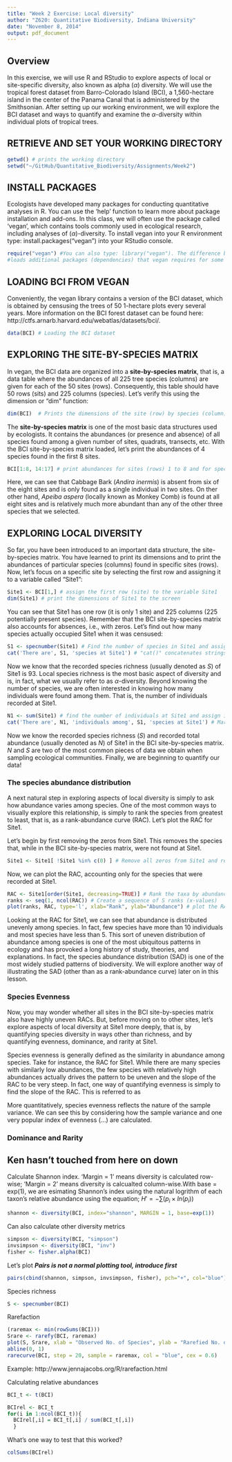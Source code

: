 ```yaml
---
title: "Week 2 Exercise: Local diversity"
author: "Z620: Quantitative Biodiversity, Indiana University"
date: "November 8, 2014"
output: pdf_document
---
```


## Overview

In this exercise, we will use R and RStudio to explore aspects of local or site-specific diversity, also known as alpha ($\alpha$) diversity. We will use the tropical forest dataset from Barro-Colorado Island (BCI), a 1,560-hectare island in the center of the Panama Canal that is administered by the Smithsonian. After setting up our working environment, we will explore the BCI dataset and ways to quantify and examine the $\alpha$-diversity within individual plots of tropical trees.

## RETRIEVE AND SET YOUR WORKING DIRECTORY

```r
getwd() # prints the working directory
setwd("~/GitHub/Quantitative_Biodiversity/Assignments/Week2")
```

## INSTALL PACKAGES

Ecologists have developed many packages for conducting quantitative analyses in R. You can use the 'help' function to learn more about package installation and add-ons. In this class, we will often use the package called 'vegan', which contains tools commonly used in ecological research, including analyses of ($\alpha$)-diversity. To install vegan into your R environment type: install.packages("vegan") into your RStudio console.

```r
require("vegan") #You can also type: library("vegan"). The difference being that "require"
#loads additional packages (dependencies) that vegan requires for some analyses.
```

## LOADING BCI FROM VEGAN
Conveniently, the vegan library contains a version of the BCI dataset, which is obtained by censusing the trees of 50 1-hectare plots every several years. More information on the BCI forest dataset can be found here: http://ctfs.arnarb.harvard.edu/webatlas/datasets/bci/.

```r
data(BCI) # Loading the BCI dataset
```

## EXPLORING THE SITE-BY-SPECIES MATRIX
In vegan, the BCI data are organized into a **site-by-species matrix**, that is, a data table where the abundances of all 225 tree species (columns) are given for each of the 50 sites (rows). Consequently, this table should have 50 rows (sits) and 225 columns (species). Let's verify this using the dimension or "dim" function:

```r
dim(BCI)  # Prints the dimensions of the site (row) by species (column) matrix
```

The **site-by-species matrix** is one of the most basic data structures used by ecologists. It contains the abundances (or presence and absence) of all species found among a given number of sites, quadrats, transects, etc. With the BCI site-by-species matrix loaded, let's print the abundances of 4 species found in the first 8 sites.

```r
BCI[1:8, 14:17]	# print abundances for sites (rows) 1 to 8 and for species (columns) 14 to 17
```

Here, we can see that Cabbage Bark (*Andira inermis*) is absent from six of the eight sites and is only found as a single individual in two sites. On ther other hand, *Apeiba aspera* (locally known as Monkey Comb) is found at all eight sites and is relatively much more abundant than any of the other three species that we selected.

## EXPLORING LOCAL DIVERSITY 
So far, you have been introduced to an important data structure, the site-by-species matrix. You have learned to print its dimensions and to print the abundances of particular species (columns) found in specific sites (rows). Now, let's focus on a specific site by selecting the first row and assigning it to a variable called "Site1":

```r
Site1 <- BCI[1,] # assign the first row (site) to the variable Site1
dim(Site1) # print the dimensions of Site1 to the screen 
```

You can see that Site1 has one row (it is only 1 site) and 225 columns (225 potentially present species). Remember that the BCI site-by-species matrix also accounts for absences, i.e., with zeros. Let's find out how many species actually occupied Site1 when it was censused:

```r
S1 <- specnumber(Site1) # Find the number of species in Site1 and assign it to a varible S1
cat('There are', S1, 'species at Site1') # "cat()" concatenates strings and numbers # Mario, feel free to edit this as you pointed out
```

Now we know that the recorded species richness (usually denoted as *S*) of Site1 is 93. Local species richness is the most basic aspect of diversity and is, in fact, what we usually refer to as $\alpha$-diversity. Beyond knowing the number of species, we are often interested in knowing how many individuals were found among them. That is, the number of individuals recorded at Site1.

```r
N1 <- sum(Site1) # find the number of individuals at Site1 and assign it to a variable N1
cat('There are', N1, 'individuals among', S1, 'species at Site1') # Mario, feel free to edit this as you pointed out
```

Now we know the recorded species richness (*S*) and recorded total abundance (usually denoted as *N*) of Site1 in the BCI site-by-species matrix. *N* and *S* are two of the most common pieces of data we obtain when sampling ecological communities. Finally, we are beginning to quantify our data!

### The species abundance distribution

A next natural step in exploring aspects of local diversity is simply to ask how abundance varies among species. One of the most common ways to visually explore this relationship, is simply to rank the species from greatest to least, that is, as a rank-abundance curve (RAC). Let's plot the RAC for Site1.

Let's begin by first removing the zeros from Site1. This removes the species that, while in the BCI site-by-species matrix, were not found at Site1.

```r
Site1 <- Site1[ !Site1 %in% c(0) ] # Remove all zeros from Site1 and reassign the new vector
```

Now, we can plot the RAC, accounting only for the species that were recorded at Site1.

```r
RAC <- Site1[order(Site1, decreasing=TRUE)] # Rank the taxa by abundance (y-values)
ranks <- seq(1, ncol(RAC)) # Create a sequence of S ranks (x-values)
plot(ranks, RAC, type='l', xlab="Rank", ylab="Abundance") # plot the RAC
```

Looking at the RAC for Site1, we can see that abundance is distributed unevenly among species. In fact, few species have more than 10 individuals and most species have less than 5. This sort of uneven distribution of abundance among species is one of the most ubiquitous patterns in ecology and has provoked a long history of study, theories, and explanations. In fact, the species abundance distribution (SAD) is one of the most widely studied patterns of biodiversity. We will explore another way of illustrating the SAD (other than as a rank-abundance curve) later on in this lesson.

### Species Evenness

Now, you may wonder whether all sites in the BCI site-by-species matrix also have highly uneven RACs. But, before moving on to other sites, let's explore aspects of local diversity at Site1 more deeply, that is, by quantifying species diversity in ways other than richness, and by quantifying evenness, dominance, and rarity at Site1.

Species evenness is generally defined as the similarity in abundance among species. Take for instance, the RAC for Site1. While there are many species with similarly low abundances, the few species with relatively high abundances actually drives the pattern to be uneven and the slope of the RAC to be very steep. In fact, one way of quantifying evenness is simply to find the slope of the RAC. This is referred to as 


More quantitatively, species evenness reflects the nature of the sample variance. We can see this by considering how the sample variance and one very popular index of evenness (...) are calculated.



### Dominance and Rarity



## Ken hasn't touched from here on down


Calculate Shannon index. 'Margin = 1' means diversity is calculated row-wise; 'Margin = 2' means diversity is calcualted column-wise.With base = exp(1), we are esimating Shannon's index using the natural logrithm of each taxon's relative abundance using the equation; $H' = -{\sum ( p_{i} \times ln(p_{i}))}$

```r
shannon <- diversity(BCI, index="shannon", MARGIN = 1, base=exp(1))
```

Can also calculate other diversity metrics

```r
simpson <- diversity(BCI, "simpson")
invsimpson <- diversity(BCI, "inv")
fisher <- fisher.alpha(BCI)
``` 

Let's plot ***Pairs is not a normal plotting tool, introduce first***

```r
pairs(cbind(shannon, simpson, invsimpson, fisher), pch="+", col="blue")
```

Species richness

```r
S <- specnumber(BCI)
```

Rarefaction

```r
(raremax <- min(rowSums(BCI)))
Srare <- rarefy(BCI, raremax)
plot(S, Srare, xlab = "Observed No. of Species", ylab = "Rarefied No. of Species")
abline(0, 1)
rarecurve(BCI, step = 20, sample = raremax, col = "blue", cex = 0.6)
```

Example: http://www.jennajacobs.org/R/rarefaction.html

Calculating relative abundances
```r
BCI_t <- t(BCI)

BCIrel <- BCI_t
for(i in 1:ncol(BCI_t)){
  BCIrel[,i] = BCI_t[,i] / sum(BCI_t[,i])
  }
```

What's one way to test that this worked?
```r
colSums(BCIrel)
```


